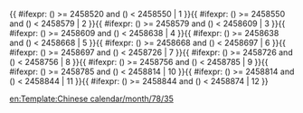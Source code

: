 <includeonly>{{ #ifexpr: ({{{1}}}) >= 2458520 and ({{{1}}}) < 2458550 | 1 }}{{ #ifexpr: ({{{1}}}) >= 2458550 and ({{{1}}}) < 2458579 | 2 }}{{ #ifexpr: ({{{1}}}) >= 2458579 and ({{{1}}}) < 2458609 | 3 }}{{ #ifexpr: ({{{1}}}) >= 2458609 and ({{{1}}}) < 2458638 | 4 }}{{ #ifexpr: ({{{1}}}) >= 2458638 and ({{{1}}}) < 2458668 | 5 }}{{ #ifexpr: ({{{1}}}) >= 2458668 and ({{{1}}}) < 2458697 | 6 }}{{ #ifexpr: ({{{1}}}) >= 2458697 and ({{{1}}}) < 2458726 | 7 }}{{ #ifexpr: ({{{1}}}) >= 2458726 and ({{{1}}}) < 2458756 | 8 }}{{ #ifexpr: ({{{1}}}) >= 2458756 and ({{{1}}}) < 2458785 | 9 }}{{ #ifexpr: ({{{1}}}) >= 2458785 and ({{{1}}}) < 2458814 | 10 }}{{ #ifexpr: ({{{1}}}) >= 2458814 and ({{{1}}}) < 2458844 | 11 }}{{ #ifexpr: ({{{1}}}) >= 2458844 and ({{{1}}}) < 2458874 | 12 }}</includeonly><noinclude>{{Chinese calendar/doc}}

[[Category:農曆模板|{{PAGENAME}}]]

[[en:Template:Chinese calendar/month/78/35]]
</noinclude>